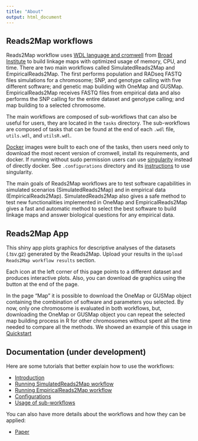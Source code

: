 ```yaml
---
title: "About"
output: html_document
---
```


<!--
## OneMap software

The OneMap software was first developed by Gabriel Margarido, Marcelo Mollinari, and Antonio Augusto Franco Garcia and [published in 2007](http://taurus.unicamp.br/bitstream/REPOSIP/81752/1/WOS000248257800002.pdf). It was one of the first software able to build genetic maps for outcrossing species. It estimates a two-point recombination fraction for each combination of markers and applies a multipoint approach to combine information from every marker in the linkage group to estimate the genetic distances. But, the software was first developed to deal with few and informative genetic markers, as microsatellites. With the modern high-throughput markers, OneMap now has to deal with thousands of markers, with low-informativeness and a lot of genotyping errors. Without an adaptation of the software, it produces inflated maps and takes a lot of time to run.
-->

## Reads2Map workflows

Reads2Map workflow uses [WDL language and cromwell](https://gatkforums.broadinstitute.org/wdl/) from [Broad Institute](https://www.broadinstitute.org/) to build linkage maps with optimized usage of memory, CPU, and time. There are two main workflows called SimulatedReads2Map and EmpiricalReads2Map. The first performs population and RADseq FASTQ files simulations for a chromosome; SNP, and genotype calling with five different software; and genetic map building with OneMap and GUSMap. EmpiricalReads2Map receives FASTQ files from empirical data and also performs the SNP calling for the entire dataset and genotype calling; and map building to a selected chromosome.

The main workflows are composed of sub-workflows that can also be useful for users, they are located in the `tasks` directory. The sub-workflows are composed of tasks that can be found at the end of each `.wdl` file, `utils.wdl`, and `utilsR.wdl`.

[Docker](https://www.docker.com/) images were built to each one of the tasks, then users need only to download the most recent version of cromwell, install its requirements, and docker. If running without sudo permission users can use [singularity](https://singularity.lbl.gov/docs-docker) instead of directly docker. See `.configurations` directory and its [instructions](vignettes/under_development.html) to use singularity.

The main goals of Reads2Map workflows are to test software capabilities in simulated scenarios (SimulatedReads2Map) and in empirical data (EmpiricalReads2Map). SimulatedReads2Map also gives a safe method to test new functionalities implemented in OneMap and EmpiricalReads2Map gives a fast and automatic method to select the best software to build linkage maps and answer biological questions for any empirical data.

## Reads2Map App

This shiny app plots graphics for descriptive analyses of the datasets (.tsv.gz) generated by the Reads2Map. Upload your results in the `Upload Reads2Map workflow results` section. 

Each icon at the left corner of this page points to a different dataset and produces interactive plots. Also, you can download de graphics using the button at the end of the page.

In the page "Map" it is possible to download the OneMap or GUSMap object containing the combination of software and parameters you selected. By now, only one chromosome is evaluated in both workflows, but, downloading the OneMap or GUSMap object you can repeat the selected map building process in R for other chromosomes without spent all the time needed to compare all the methods. We showed an example of this usage in [Quickstart](vignettes/under_development.html)

## Documentation (under development)

Here are some tutorials that better explain how to use the workflows:

* [Introduction](vignettes/under_development.html)
* [Running SimulatedReads2Map workflow](vignettes/under_development.html)
* [Running EmpiricalReads2Map workflow](vignettes/under_development.html)
* [Configurations](vignettes/under_development.html)
* [Usage of sub-workflows](vignettes/under_development.html)

You can also have more details about the workflows and how they can be applied:

* [Paper](vignettes/under_development.html)


<!--

## Authors

Cristiane Taniguti is currently a PhD student at ESALQ/USP Statistical Genetics Lab. Access her personal page [here](http://cristianetaniguti.github.io/), and the page of the lab [here](http://augustogarcia.me/statgen-esalq/).
-->